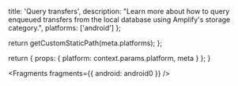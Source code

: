                   
  title: 'Query transfers',
  description: "Learn more about how to query enqueued transfers from the local database using Amplify's storage category.",
  platforms: ['android']
};

  return getCustomStaticPath(meta.platforms);
};

  return {
    props: {
      platform: context.params.platform,
      meta
    }
  };
}
          



<Fragments fragments={{ android: android0 }} />
